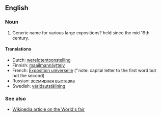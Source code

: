 ==English==

===Noun===
<!-- proper noun?? -->

# Generic name for various large expositions? held since the mid 19th century.

====Translations====
*Dutch: [[wereldtentoonstelling]]
*Finnish: [[maailmannäyttely]]
*French: [[Exposition universelle]] (''note: capital letter to the first word but not the second)
*Russian: [[всемирный|всемирная]] [[выставка]]
*Swedish: [[världsutställning]]

===See also===
*[[w:World's fair|Wikipedia article on the World's fair]]<!-- not sure what term/capitalization is better here -->
